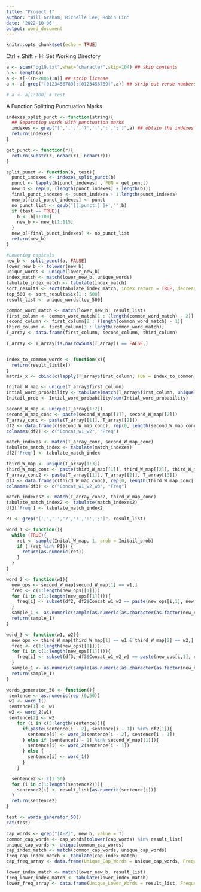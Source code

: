 ---
title: "Project 1"
author: "Will Graham; Richelle Lee; Robin Lin"
date: '2022-10-06'
output: word_document
---

```{r setup, include=FALSE}
knitr::opts_chunk$set(echo = TRUE)
```

Ctrl + Shift + H: Set Working Directory

```{r}
a <- scan("pg10.txt",what="character",skip=104) ## skip contents
n <- length(a)
a <- a[-((n-2886):n)] ## strip license
a <- a[-grep("[0123456789]:[0123456789]",a)] ## strip out verse numbers

# a <- a[1:100] # test
```

A Function Splitting Punctuation Marks

```{r}
indexes_split_punct <- function(string){
  ## Separating words with punctuation marks
  indexes <- grep("[',','.','?','!',':',';']",a) ## obtain the indexes of words containing non-letter characters 
  return(indexes)
}

get_punct <- function(r){
  return(substr(r, nchar(r), nchar(r)))
}

split_punct <- function(b, test){
  punct_indexes <- indexes_split_punct(b)
  punct <- lapply(b[punct_indexes] , FUN = get_punct)
  new_b <- rep(0, (length(punct_indexes) + length(b)))
  final_punct_indexes <- punct_indexes + 1:length(punct_indexes)
  new_b[final_punct_indexes] <- punct
  no_punct_list <- gsub('[[:punct:] ]+','',b)
  if (test == TRUE){
    b <- b[1:100]
    new_b <- new_b[1:115]
  }
  new_b[-final_punct_indexes] <- no_punct_list
  return(new_b)
}


```

```{r}
#Lowering capitals
new_b <- split_punct(a, FALSE)
lower_new_b <- tolower(new_b)
unique_words <- unique(lower_new_b)
index_match <- match(lower_new_b, unique_words)
tabulate_index_match <- tabulate(index_match)
sort_results <- sort(tabulate_index_match, index.return = TRUE, decreasing = TRUE)
top_500 <- sort_results$ix[1 : 500]
result_list <- unique_words[top_500]
```

```{r}
common_word_match <- match(lower_new_b, result_list)
first_column <- common_word_match[1 : (length(common_word_match) - 2)]
second_column <- first_column[2 : (length(common_word_match) - 1)]
third_column <- first_column[3 : length(common_word_match)]
T_array <- data.frame(first_column, second_column, third_column)

T_array <- T_array[is.na(rowSums(T_array)) == FALSE,]


Index_to_common_words <- function(x){
  return(result_list[x])
}
matrix_x <- cbind(c(lapply(T_array$first_column, FUN = Index_to_common_words)), c(lapply(T_array$second_column, FUN = Index_to_common_words)), c(lapply(T_array$third_column, FUN = Index_to_common_words)))

Inital_W_map <- unique(T_array$first_column)
Intial_word_probability <- tabulate(match(T_array$first_column, unique(T_array$first_column)))
Initail_prob <- Intial_word_probability/sum(Intial_word_probability)

second_W_map <- unique(T_array[1:2])
second_W_map_conc <- paste(second_W_map[[1]], second_W_map[[2]])
T_array_conc <- paste(T_array[[1]], T_array[[2]])
df2 <- data.frame(c(second_W_map_conc), rep(0, length(second_W_map_conc[[1]])))
colnames(df2) <- c("Concat_w1_w2", "Freq")

match_indexes <- match(T_array_conc, second_W_map_conc)
tabulate_match_index <- tabulate(match_indexes)
df2['Freq'] <- tabulate_match_index

third_W_map <- unique(T_array[1:3])
third_W_map_conc <- paste(third_W_map[[1]], third_W_map[[2]], third_W_map[[3]])
T_array_conc2 <- paste(T_array[[1]], T_array[[2]], T_array[[3]])
df3 <- data.frame(c(third_W_map_conc), rep(0, length(third_W_map_conc[[1]])))
colnames(df3) <- c("Concat_w1_w2_w3", "Freq")

match_indexes2 <- match(T_array_conc2, third_W_map_conc)
tabulate_match_index2 <- tabulate(match_indexes2)
df3['Freq'] <- tabulate_match_index2

```

```{r}
PI <- grep("[',','.','?','!',':',';']", result_list)

word_1 <- function(){
  while (TRUE){
    ret <- sample(Inital_W_map, 1, prob = Initail_prob)
    if (!(ret %in% PI)) {
      return(as.numeric(ret))
    }
  }
}

word_2 <- function(w1){
  new_ops <- second_W_map[second_W_map[1] == w1,]
  freq <- c(1:length(new_ops[[1]]))
  for (i in c(1:length(new_ops[[1]]))){
    freq[i] <- subset(df2, df2$Concat_w1_w2 == paste(new_ops[i,1], new_ops[i,2]), 2)[[1]]
  }
  sample_1 <- as.numeric(sample(as.numeric(as.character(as.factor(new_ops[,2]))), 1, prob = freq))
  return(sample_1)
}

word_3 <- function(w1, w2){
  new_ops <- third_W_map[third_W_map[1] == w1 & third_W_map[2] == w2,]
  freq <- c(1:length(new_ops[[1]]))
  for (i in c(1:length(new_ops[[1]]))){
    freq[i] <- subset(df3, df3$Concat_w1_w2_w3 == paste(new_ops[i,1], new_ops[i,2], new_ops[i,3]),2)[[1]]
  }
  sample_1 <- as.numeric(sample(as.numeric(as.character(as.factor(new_ops[,3]))), 1, prob = freq))
  return(sample_1)
}
```

```{r}
words_generator_50 <- function(){
 sentence <- as.numeric(rep (0,50))
 w1 <- word_1()
 sentence[1] <- w1
 w2 <- word_2(w1)
 sentence[2] <- w2
    for (i in c(3:length(sentence))){
      if(paste(sentence[i - 2], sentence[i - 1]) %in% df2[1]){
        sentence[i] <- word_3(sentence[i - 2], sentence[i - 1])
      } else if (sentence[i - 1] %in% second_W_map[[1]]){
        sentence[i] <- word_2(sentence[i - 1])
      } else {
        sentence[i] <- word_1()
      }
    }

  sentence2 <- c(1:50)
  for (i in c(1:length(sentence2))){
    sentence2[i] <- result_list[as.numeric(sentence[i])]
  }
  return(sentence2)
}

```

```{r}
test <- words_generator_50()
cat(test)
```
```{r}
cap_words <- grep("[A-Z]", new_b, value = T)
common_cap_words <- cap_words[tolower(cap_words) %in% result_list]
unique_cap_words <- unique(common_cap_words)
cap_index_match <- match(common_cap_words, unique_cap_words)
freq_cap_index_match <- tabulate(cap_index_match)
cap_freq_array <- data.frame(Unique_Cap_Words = unique_cap_words, Frequency = freq_cap_index_match)

```

```{r}
lower_index_match <- match(lower_new_b, result_list)
freq_lower_index_match <- tabulate(lower_index_match)
lower_freq_array <- data.frame(Unique_Lower_Words = result_list, Frequency = freq_lower_index_match)
```

